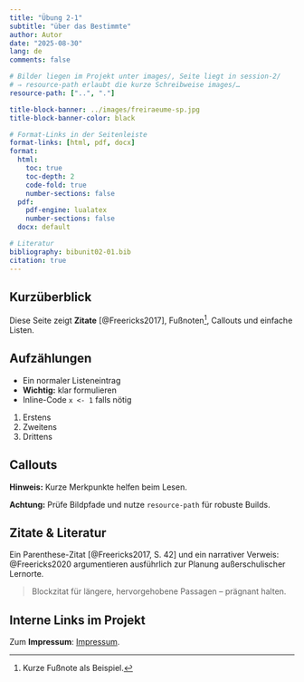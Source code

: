 ```yaml
---
title: "Übung 2-1"
subtitle: "über das Bestimmte"
author: Autor
date: "2025-08-30"
lang: de
comments: false

# Bilder liegen im Projekt unter images/, Seite liegt in session-2/
# ⇒ resource-path erlaubt die kurze Schreibweise images/…
resource-path: ["..", "."]

title-block-banner: ../images/freiraeume-sp.jpg
title-block-banner-color: black

# Format-Links in der Seitenleiste
format-links: [html, pdf, docx]
format:
  html:
    toc: true
    toc-depth: 2
    code-fold: true
    number-sections: false
  pdf:
    pdf-engine: lualatex
    number-sections: false
  docx: default

# Literatur
bibliography: bibunit02-01.bib
citation: true
---
```


## Kurzüberblick

Diese Seite zeigt **Zitate** [@Freericks2017], Fußnoten^[Kurze Fußnote als Beispiel.], Callouts und einfache Listen.


## Aufzählungen

- Ein normaler Listeneintrag
- **Wichtig:** klar formulieren
- Inline-Code `x <- 1` falls nötig

1. Erstens
2. Zweitens
3. Drittens

## Callouts

::: {.callout-note}
**Hinweis:** Kurze Merkpunkte helfen beim Lesen.
:::

::: {.callout-warning}
**Achtung:** Prüfe Bildpfade und nutze `resource-path` für robuste Builds.
:::

## Zitate & Literatur

Ein Parenthese-Zitat [@Freericks2017, S. 42] und ein narrativer Verweis: @Freericks2020 argumentieren ausführlich zur Planung außerschulischer Lernorte.

> Blockzitat für längere, hervorgehobene Passagen – prägnant halten.


## Interne Links im Projekt

Zum **Impressum**: [Impressum](../base/impressum.qmd).

